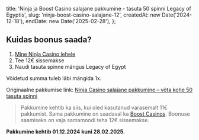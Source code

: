 
  title: 'Ninja ja Boost Casino salajane pakkumine - tasuta 50 spinni Legacy of Egyptis',
  slug: 'ninja-boost-casino-salajane-12',
  createdAt: new Date('2024-12-18'),
  endDate: new Date('2025-02-28'),
};

<ArticleHeader image={headerImage} title={metadata.title} />

<BonusValid date={metadata.endDate} />

## Kuidas boonus saada?

1. [Mine Ninja Casino lehele](https://www.ninjacasino.com/ee)
2. Tee 12€ sissemakse
3. Naudi tasuta spinne mängus Legacy of Egypt

Võidetud summa tuleb läbi mängida 1x.

Originaalne pakkumise link: [Ninja Casino salajane pakkumine – võta kohe 50 tasuta spinni](https://tasutakasiino.com/ninja-casino-salajane-pakkumine/)

> Pakkumine kehtib ka siis, kui oled kasutanud varasemalt 11€ pakkumist.
> Sama pakkumine on saadaval ka [Boost Casinos](https://www.boostcasino.com/ee). Boonuse saamiseks on vaja samamoodi teha 12€ sissemakse.

**Pakkumine kehtib 01.12.2024 kuni 28.02.2025.**
